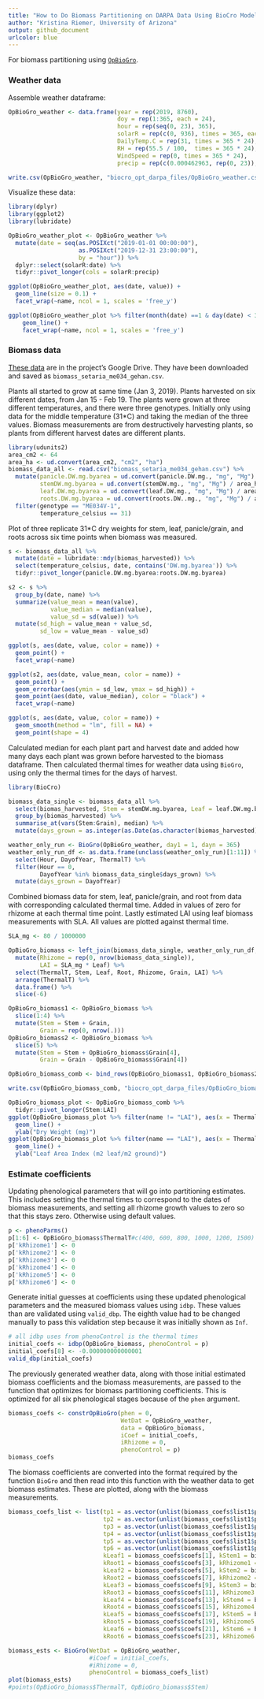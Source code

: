 ```yaml
---
title: "How to Do Biomass Partitioning on DARPA Data Using BioCro Model"
author: "Kristina Riemer, University of Arizona"
output: github_document
urlcolor: blue
---
```


For biomass partitioning using [`OpBioGro`](https://github.com/ebimodeling/biocro/blob/master/R/OpBioGro.R). 

### Weather data

Assemble weather dataframe: 
```r
OpBioGro_weather <- data.frame(year = rep(2019, 8760), 
                               doy = rep(1:365, each = 24), 
                               hour = rep(seq(0, 23), 365), 
                               solarR = rep(c(0, 936), times = 365, each = 12),
                               DailyTemp.C = rep(31, times = 365 * 24), 
                               RH = rep(55.5 / 100,  times = 365 * 24), 
                               WindSpeed = rep(0, times = 365 * 24), 
                               precip = rep(c(0.000462963, rep(0, 23)), 365))

write.csv(OpBioGro_weather, "biocro_opt_darpa_files/OpBioGro_weather.csv", row.names = FALSE)
```

Visualize these data: 
```r
library(dplyr)
library(ggplot2)
library(lubridate)

OpBioGro_weather_plot <- OpBioGro_weather %>% 
  mutate(date = seq(as.POSIXct("2019-01-01 00:00:00"), 
                    as.POSIXct("2019-12-31 23:00:00"), 
                    by = "hour")) %>% 
  dplyr::select(solarR:date) %>% 
  tidyr::pivot_longer(cols = solarR:precip)

ggplot(OpBioGro_weather_plot, aes(date, value)) +
  geom_line(size = 0.1) + 
  facet_wrap(~name, ncol = 1, scales = 'free_y')

ggplot(OpBioGro_weather_plot %>% filter(month(date) ==1 & day(date) < 3), aes(date, value)) +
    geom_line() + 
    facet_wrap(~name, ncol = 1, scales = 'free_y')
```

### Biomass data

[These data](https://docs.google.com/spreadsheets/d/1Nc2g-gPEb-rUW9R4QLDqAZvRRYk1whWAJlb8kLEQZ5c/edit#gid=0) are in the project's Google Drive. They have been downloaded and saved as `biomass_setaria_me034_gehan.csv`. 

Plants all started to grow at same time (Jan 3, 2019). Plants harvested on six different dates, from Jan 15 - Feb 19. The plants were grown at three different temperatures, and there were three genotypes. Initially only using data for the middle temperature (31*C) and taking the median of the three values. Biomass measurements are from destructively harvesting plants, so plants from different harvest dates are different plants.  
```r
library(udunits2)
area_cm2 <- 64
area_ha <- ud.convert(area_cm2, "cm2", "ha")
biomass_data_all <- read.csv("biomass_setaria_me034_gehan.csv") %>% 
  mutate(panicle.DW.mg.byarea = ud.convert(panicle.DW.mg., "mg", "Mg") / area_ha, 
         stemDW.mg.byarea = ud.convert(stemDW.mg., "mg", "Mg") / area_ha, 
         leaf.DW.mg.byarea = ud.convert(leaf.DW.mg., "mg", "Mg") / area_ha, 
         roots.DW.mg.byarea = ud.convert(roots.DW..mg., "mg", "Mg") / area_ha) %>% 
  filter(genotype == "ME034V-1", 
         temperature_celsius == 31)
```

Plot of three replicate 31*C dry weights for stem, leaf, panicle/grain, and roots across six time points when biomass was measured. 
```r
s <- biomass_data_all %>% 
  mutate(date = lubridate::mdy(biomas_harvested)) %>% 
  select(temperature_celsius, date, contains('DW.mg.byarea')) %>% 
  tidyr::pivot_longer(panicle.DW.mg.byarea:roots.DW.mg.byarea)

s2 <- s %>% 
  group_by(date, name) %>% 
  summarize(value_mean = mean(value),
            value_median = median(value), 
            value_sd = sd(value)) %>% 
  mutate(sd_high = value_mean + value_sd, 
         sd_low = value_mean - value_sd)

ggplot(s, aes(date, value, color = name)) +
  geom_point() +
  facet_wrap(~name)

ggplot(s2, aes(date, value_mean, color = name)) +
  geom_point() +
  geom_errorbar(aes(ymin = sd_low, ymax = sd_high)) +
  geom_point(aes(date, value_median), color = "black") +
  facet_wrap(~name)

ggplot(s, aes(date, value, color = name)) +
  geom_smooth(method = "lm", fill = NA) +
  geom_point(shape = 4)
```

Calculated median for each plant part and harvest date and added how many days each plant was grown before harvested to the biomass dataframe. Then calculated thermal times for weather data using `BioGro`, using only the thermal times for the days of harvest. 
```r
library(BioCro)

biomass_data_single <- biomass_data_all %>% 
  select(biomas_harvested, Stem = stemDW.mg.byarea, Leaf = leaf.DW.mg.byarea, Root = roots.DW.mg.byarea, Grain = panicle.DW.mg.byarea) %>% 
  group_by(biomas_harvested) %>% 
  summarise_at(vars(Stem:Grain), median) %>% 
  mutate(days_grown = as.integer(as.Date(as.character(biomas_harvested), format = "%m/%d/%Y") - as.Date(as.character(biomass_data_all$seeds_in_germination[1]), format = "%m/%d/%Y")))

weather_only_run <- BioGro(OpBioGro_weather, day1 = 1, dayn = 365)
weather_only_run_df <- as.data.frame(unclass(weather_only_run)[1:11]) %>%
  select(Hour, DayofYear, ThermalT) %>% 
  filter(Hour == 0, 
         DayofYear %in% biomass_data_single$days_grown) %>% 
  mutate(days_grown = DayofYear)
```

Combined biomass data for stem, leaf, panicle/grain, and root from data with corresponding calculated thermal time. Added in values of zero for rhizome at each thermal time point. Lastly estimated LAI using leaf biomass measurements with SLA. All values are plotted against thermal time. 
```r
SLA_mg <- 80 / 1000000

OpBioGro_biomass <- left_join(biomass_data_single, weather_only_run_df, by = "days_grown") %>% 
  mutate(Rhizome = rep(0, nrow(biomass_data_single)), 
         LAI = SLA_mg * Leaf) %>%
  select(ThermalT, Stem, Leaf, Root, Rhizome, Grain, LAI) %>% 
  arrange(ThermalT) %>% 
  data.frame() %>% 
  slice(-6)

OpBioGro_biomass1 <- OpBioGro_biomass %>% 
  slice(1:4) %>% 
  mutate(Stem = Stem + Grain, 
         Grain = rep(0, nrow(.)))
OpBioGro_biomass2 <- OpBioGro_biomass %>% 
  slice(5) %>% 
  mutate(Stem = Stem + OpBioGro_biomass$Grain[4], 
         Grain = Grain - OpBioGro_biomass$Grain[4])

OpBioGro_biomass_comb <- bind_rows(OpBioGro_biomass1, OpBioGro_biomass2)

write.csv(OpBioGro_biomass_comb, "biocro_opt_darpa_files/OpBioGro_biomass.csv", row.names = FALSE)

OpBioGro_biomass_plot <- OpBioGro_biomass_comb %>% 
  tidyr::pivot_longer(Stem:LAI)
ggplot(OpBioGro_biomass_plot %>% filter(name != "LAI"), aes(x = ThermalT, y = value, color = name)) +
  geom_line() +
  ylab("Dry Weight (mg)")
ggplot(OpBioGro_biomass_plot %>% filter(name == "LAI"), aes(x = ThermalT, y = value)) +
  geom_line() +
  ylab("Leaf Area Index (m2 leaf/m2 ground)")
```

### Estimate coefficients

Updating phenological parameters that will go into partitioning estimates. This includes setting the thermal times to correspond to the dates of biomass measurements, and setting all rhizome growth values to zero so that this stays zero. Otherwise using default values. 
```r
p <- phenoParms() 
p[1:6] <- OpBioGro_biomass$ThermalT#c(400, 600, 800, 1000, 1200, 1500)
p['kRhizome1'] <- 0
p['kRhizome2'] <- 0
p['kRhizome3'] <- 0
p['kRhizome4'] <- 0
p['kRhizome5'] <- 0
p['kRhizome6'] <- 0
```

Generate initial guesses at coefficients using these updated phenological parameters and the measured biomass values using `idbp`. These values than are validated using `valid_dbp`. The eighth value had to be changed manually to pass this validation step because it was initially shown as `Inf`. 
```r
# all idbp uses from phenoControl is the thermal times
initial_coefs <- idbp(OpBioGro_biomass, phenoControl = p)
initial_coefs[8] <- -0.000000000000001
valid_dbp(initial_coefs)
```

The previously generated weather data, along with those initial estimated biomass coefficients and the biomass measurements, are passed to the function that optimizes for biomass partitioning coefficients. This is optimized for all six phenological stages because of the `phen` argument. 
```r
biomass_coefs <- constrOpBioGro(phen = 0, 
                                WetDat = OpBioGro_weather,
                                data = OpBioGro_biomass, 
                                iCoef = initial_coefs, 
                                iRhizome = 0, 
                                phenoControl = p)
biomass_coefs
```

The biomass coefficients are converted into the format required by the function `BioGro` and then read into this function with the weather data to get biomass estimates. These are plotted, along with the biomass measurements. 
```r
biomass_coefs_list <- list(tp1 = as.vector(unlist(biomass_coefs$list1$phenoP[1])), 
                           tp2 = as.vector(unlist(biomass_coefs$list1$phenoP[2])), 
                           tp3 = as.vector(unlist(biomass_coefs$list1$phenoP[3])), 
                           tp4 = as.vector(unlist(biomass_coefs$list1$phenoP[4])), 
                           tp5 = as.vector(unlist(biomass_coefs$list1$phenoP[5])), 
                           tp6 = as.vector(unlist(biomass_coefs$list1$phenoP[6])), 
                           kLeaf1 = biomass_coefs$coefs[1], kStem1 = biomass_coefs$coefs[2], 
                           kRoot1 = biomass_coefs$coefs[3], kRhizome1 = biomass_coefs$coefs[4], #kGrain1 = 0.0, 
                           kLeaf2 = biomass_coefs$coefs[5], kStem2 = biomass_coefs$coefs[6], 
                           kRoot2 = biomass_coefs$coefs[7], kRhizome2 = biomass_coefs$coefs[8], #kGrain2 = 0.0,
                           kLeaf3 = biomass_coefs$coefs[9], kStem3 = biomass_coefs$coefs[10], 
                           kRoot3 = biomass_coefs$coefs[11], kRhizome3 = biomass_coefs$coefs[12], #kGrain3 = 0.0, 
                           kLeaf4 = biomass_coefs$coefs[13], kStem4 = biomass_coefs$coefs[14], 
                           kRoot4 = biomass_coefs$coefs[15], kRhizome4 = biomass_coefs$coefs[16], #kGrain4 = 0.0, 
                           kLeaf5 = biomass_coefs$coefs[17], kStem5 = biomass_coefs$coefs[18], 
                           kRoot5 = biomass_coefs$coefs[19], kRhizome5 = biomass_coefs$coefs[20], #kGrain5 = 0.0, 
                           kLeaf6 = biomass_coefs$coefs[21], kStem6 = biomass_coefs$coefs[22], 
                           kRoot6 = biomass_coefs$coefs[23], kRhizome6 = biomass_coefs$coefs[24], kGrain6 = biomass_coefs$coefs[25]) 

biomass_ests <- BioGro(WetDat = OpBioGro_weather, 
                       #iCoef = initial_coefs, 
                       #iRhizome = 0, 
                       phenoControl = biomass_coefs_list)
plot(biomass_ests)
#points(OpBioGro_biomass$ThermalT, OpBioGro_biomass$Stem)
```

